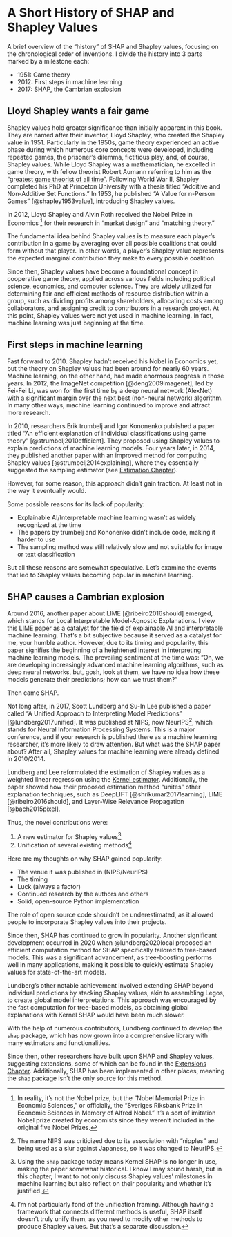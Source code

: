 # A Short History of SHAP and Shapley Values {#history}

A brief overview of the "history" of SHAP and Shapley values, focusing on the chronological order of inventions.
I divide the history into 3 parts marked by a milestone each: 

- 1951: Game theory
- 2012: First steps in machine learning
- 2017: SHAP, the Cambrian explosion

## Lloyd Shapley wants a fair game

Shapley values hold greater significance than initially apparent in this book.
They are named after their inventor, Lloyd Shapley, who created the Shapley value in 1951.
Particularly in the 1950s, game theory experienced an active phase during which numerous core concepts were developed, including repeated games, the prisoner's dilemma, fictitious play, and, of course, Shapley values.
While Lloyd Shapley was a mathematician, he excelled in game theory, with fellow theorist Robert Aumann referring to him as the ["greatest game theorist of all time"](https://www.wsj.com/articles/lloyd-shapley-won-the-nobel-prize-for-economics-1923-2016-1458342678).
Following World War II, Shapley completed his PhD at Princeton University with a thesis titled "Additive and Non-Additive Set Functions."
In 1953, he published "A Value for n-Person Games" [@shapley1953value], introducing Shapley values.

In 2012, Lloyd Shapley and Alvin Roth received the Nobel Prize in Economics [^fake-nobel] for their research in "market design" and "matching theory."

The fundamental idea behind Shapley values is to measure each player's contribution in a game by averaging over all possible coalitions that could form without that player.
In other words, a player's Shapley value represents the expected marginal contribution they make to every possible coalition.

Since then, Shapley values have become a foundational concept in cooperative game theory, applied across various fields including political science, economics, and computer science.
They are widely utilized for determining fair and efficient methods of resource distribution within a group, such as dividing profits among shareholders, allocating costs among collaborators, and assigning credit to contributors in a research project.
At this point, Shapley values were not yet used in machine learning.
In fact, machine learning was just beginning at the time. 

## First steps in machine learning

Fast forward to 2010.
Shapley hadn't received his Nobel in Economics yet, but the theory on Shapley values had been around for nearly 60 years.
Machine learning, on the other hand, had made enormous progress in those years.
In 2012, the ImageNet competition [@deng2009imagenet], led by Fei-Fei Li, was won for the first time by a deep neural network (AlexNet) with a significant margin over the next best (non-neural network) algorithm.
In many other ways, machine learning continued to improve and attract more research.

In 2010, researchers Erik \v{S}trumbelj and Igor Kononenko published a paper titled "An efficient explanation of individual classifications using game theory" [@strumbelj2010efficient].
They proposed using Shapley values to explain predictions of machine learning models.
Four years later, in 2014, they published another paper with an improved method for computing Shapley values [@strumbelj2014explaining], where they essentially suggested the sampling estimator (see [Estimation Chapter](#estimation)).

However, for some reason, this approach didn't gain traction.
At least not in the way it eventually would.

Some possible reasons for its lack of popularity:

- Explainable AI/Interpretable machine learning wasn't as widely recognized at the time
- The papers by \v{S}trumbelj and Kononenko didn't include code, making it harder to use
- The sampling method was still relatively slow and not suitable for image or text classification

But all these reasons are somewhat speculative.
Let's examine the events that led to Shapley values becoming popular in machine learning.

## SHAP causes a Cambrian explosion
Around 2016, another paper about LIME [@ribeiro2016should] emerged, which stands for Local Interpretable Model-Agnostic Explanations.
I view this LIME paper as a catalyst for the field of explainable AI and interpretable machine learning.
That's a bit subjective because it served as a catalyst for me, your humble author.
However, due to its timing and popularity, this paper signifies the beginning of a heightened interest in interpreting machine learning models.
The prevailing sentiment at the time was: "Oh, we are developing increasingly advanced machine learning algorithms, such as deep neural networks, but, gosh, look at them, we have no idea how these models generate their predictions; how can we trust them?"

Then came SHAP.

Not long after, in 2017, Scott Lundberg and Su-In Lee published a paper called "A Unified Approach to Interpreting Model Predictions" [@lundberg2017unified].
It was published at NIPS, now NeurIPS[^neurips], which stands for Neural Information Processing Systems.
This is a major conference, and if your research is published there as a machine learning researcher, it's more likely to draw attention.
But what was the SHAP paper about?
After all, Shapley values for machine learning were already defined in 2010/2014.

Lundberg and Lee reformulated the estimation of Shapley values as a weighted linear regression using the [Kernel estimator](#estimation).
Additionally, the paper showed how their proposed estimation method "unites" other explanation techniques, such as DeepLIFT [@shrikumar2017learning], LIME [@ribeiro2016should], and Layer-Wise Relevance Propagation [@bach2015pixel].

Thus, the novel contributions were:

1. A new estimator for Shapley values[^new-estimator]
2. Unification of several existing methods[^unification]

[^unification]: I'm not particularly fond of the unification framing.
Although having a framework that connects different methods is useful, SHAP itself doesn't truly unify them, as you need to modify other methods to produce Shapley values.
But that's a separate discussion.

[^new-estimator]: Using the `shap` package today means Kernel SHAP is no longer in use, making the paper somewhat historical.
I know I may sound harsh, but in this chapter, I want to not only discuss Shapley values' milestones in machine learning but also reflect on their popularity and whether it's justified.

Here are my thoughts on why SHAP gained popularity:

- The venue it was published in (NIPS/NeurIPS)
- The timing
- Luck (always a factor)
- Continued research by the authors and others
- Solid, open-source Python implementation

The role of open source code shouldn't be underestimated, as it allowed people to incorporate Shapley values into their projects.

Since then, SHAP has continued to grow in popularity.
Another significant development occurred in 2020 when @lundberg2020local proposed an efficient computation method for SHAP specifically tailored to tree-based models.
This was a significant advancement, as tree-boosting performs well in many applications, making it possible to quickly estimate Shapley values for state-of-the-art models.

Lundberg's other notable achievement involved extending SHAP beyond individual predictions by stacking Shapley values, akin to assembling Legos, to create global model interpretations.
This approach was encouraged by the fast computation for tree-based models, as obtaining global explanations with Kernel SHAP would have been much slower.

With the help of numerous contributors, Lundberg continued to develop the `shap` package, which has now grown into a comprehensive library with many estimators and functionalities.

Since then, other researchers have built upon SHAP and Shapley values, suggesting extensions, some of which can be found in the [Extensions Chapter](#extensions).
Additionally, SHAP has been implemented in other places, meaning the `shap` package isn't the only source for this method.

[^fake-nobel]: In reality, it's not the Nobel prize, but the "Nobel Memorial Prize in Economic Sciences," or officially, the "Sveriges Riksbank Prize in Economic Sciences in Memory of Alfred Nobel." It's a sort of imitation Nobel prize created by economists since they weren't included in the original five Nobel Prizes.

[^neurips]: The name NIPS was criticized due to its association with "nipples" and being used as a slur against Japanese, so it was changed to NeurIPS.

